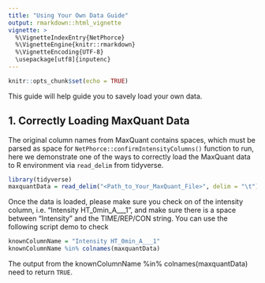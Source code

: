 ```yaml
---
title: "Using Your Own Data Guide"
output: rmarkdown::html_vignette
vignette: >
  %\VignetteIndexEntry{NetPhorce}
  %\VignetteEngine{knitr::rmarkdown}
  %\VignetteEncoding{UTF-8}
  \usepackage[utf8]{inputenc}
---
```


```r
knitr::opts_chunk$set(echo = TRUE)
```

This guide will help guide you to savely load your own data.

## 1. Correctly Loading MaxQuant Data
The original column names from MaxQuant contains spaces, which must be parsed as space for `NetPhorce::confirmIntensityColumns()` function to run, here we demonstrate one of the ways to correctly load the MaxQuant data to R environment via `read_delim` from tidyverse.

```r
library(tidyverse)
maxquantData = read_delim("<Path_to_Your_MaxQuant_File>", delim = "\t")
```

Once the data is loaded, please make sure you check on of the intensity column, i.e. "Intensity HT_0min_A___1", and make sure there is a space between "Intensity" and the TIME/REP/CON string. You can use the following script demo to check
```r
knownColumnName = "Intensity HT_0min_A___1"
knownColumnName %in% colnames(maxquantData)
```

The output from the knownColumnName %in% colnames(maxquantData) need to return `TRUE`.






































